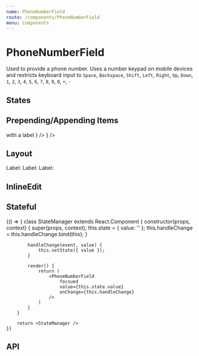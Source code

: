```yaml
---
name: PhoneNumberField
route: /components/PhoneNumberField
menu: Components
---
```



# PhoneNumberField

Used to provide a phone number. Uses a number keypad on mobile devices and restricts keyboard input to
`Space`, `Backspace`, `Shift`, `Left`, `Right`, `Up`, `Down`, `1`, `2`, `3`, `4`, `5`, `6`, `7`, `8`, `9`, `0`, `+`, `-`

## States

<Playground>
  <SpacedGroup direction="vertical">
    <PhoneNumberField hintText="Default" stretch />
    <PhoneNumberField hintText="Dirty" dirty stretch />
    <PhoneNumberField hintText="Disabled" disabled stretch />
    <PhoneNumberField hintText="Focused" stretch focused />
    <PhoneNumberField hintText="Error" error="invalid value" stretch />
  </SpacedGroup>
</Playground>

## Prepending/Appending Items

<Playground>
  <SpacedGroup direction="vertical">
    <PhoneNumberField prependIcon="item" />
    <FormField>
      <Label>with a label</Label>
      <PhoneNumberField prependIcon="item" stretch />
    </FormField>
    <PhoneNumberField fullWidth prependIcon="item" />
    <PhoneNumberField fullWidth prependIcon={<HomeIcon />} />
    <PhoneNumberField fullWidth prependIcon="item" multiline />
    <PhoneNumberField fullWidth appendIcon="item" />
    <PhoneNumberField fullWidth appendIcon={<HomeIcon />} />
  </SpacedGroup>
</Playground>

## Layout

<Playground>
  <SpacedGroup direction="vertical">
    <FormField>
      <Label>Label:</Label>
      <PhoneNumberField hintText="default" />
    </FormField>
    <FormField>
      <Label>Label:</Label>
      <PhoneNumberField hintText="fullWidth" fullWidth />
    </FormField>
    <FormField>
      <Label>Label:</Label>
      <PhoneNumberField hintText="stretch" stretch />
    </FormField>
  </SpacedGroup>
</Playground>

## InlineEdit

<Playground>
  <SpacedGroup direction="vertical">
    <PhoneNumberField hintText="Default" inlineEdit />
    <PhoneNumberField hintText="Disabled" inlineEdit disabled />
    <PhoneNumberField hintText="Dirty" inlineEdit dirty />
    <PhoneNumberField
      hintText="Error"
      inlineEdit
      error="You really screwed the pooch"
    />
    <PhoneNumberField hintText="Loading" inlineEdit loading />
    <PhoneNumberField hintText="Success" inlineEdit success />
  </SpacedGroup>
</Playground>

## Stateful

<Playground>
	{() => {
		class StateManager extends React.Component {
			constructor(props, context) {
				super(props, context);
				this.state = { value: '' };
				this.handleChange = this.handleChange.bind(this);
			}

    		handleChange(event, value) {
    			this.setState({ value });
    		}

    		render() {
    			return (
    				<PhoneNumberField
    					focsued
    					value={this.state.value}
    					onChange={this.handleChange}
    				/>
    			)
    		}
    	}

    	return <StateManager />
    }}

</Playground>

## API

<PropsTable of={PhoneNumberField} />
